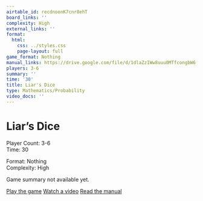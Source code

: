 ```yaml
---
airtable_id: recdnoonK7cnr8ehT
board_links: ''
complexity: High
external_links: ''
format:
  html:
    css: ../styles.css
    page-layout: full
game_format: Nothing
manual_links: https://drive.google.com/file/d/1dlaZzIWw8uuu0MTfcongbW6-eHr2_dTF/view?usp=drive_link
players: 3-6
summary: ''
time: '30'
title: Liar's Dice
type: Mathematics/Probability
video_docs: ''
---
```


# Liar's Dice

:::{.game-info-box}
:::{.game-stats}
:::{.left-stats}
Player Count: 3-6  
Time: 30
:::
:::{.right-stats}
Format: Nothing  
Complexity: High
:::
:::
:::

Game summary not available yet.

:::{.game-actions}
<a href="#" class="btn btn-play disabled-button"><i class="fa fa-gamepad"></i> Play the game</a>
<a href="#" class="btn btn-watch disabled-button"><i class="fa fa-video"></i> Watch a video</a>
<a href="https://drive.google.com/file/d/1dlaZzIWw8uuu0MTfcongbW6-eHr2_dTF/view?usp=drive_link" class="btn btn-manual"><i class="fa fa-book"></i> Read the manual</a>
::: 


<script src="https://giscus.app/client.js"
data-repo="gamesweplay-ccl/gamesweplay-ccl.github.io"
data-repo-id="R_kgDOOLGMiQ"
data-category="Announcements"
data-category-id="DIC_kwDOOLGMic4CoVQN"
data-mapping="title"
data-strict="0"
data-reactions-enabled="1"
data-emit-metadata="0"
data-input-position="bottom"
data-theme="light"
data-lang="en"
crossorigin="anonymous"
async>
</script>
        